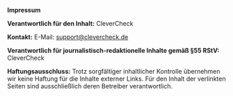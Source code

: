 **Impressum**

**Verantwortlich für den Inhalt:**
CleverCheck

**Kontakt:**
E-Mail: support@clevercheck.de

**Verantwortlich für journalistisch-redaktionelle Inhalte gemäß §55 RStV:**
CleverCheck

**Haftungsausschluss:**
Trotz sorgfältiger inhaltlicher Kontrolle übernehmen wir keine Haftung für die Inhalte externer Links. Für den Inhalt der verlinkten Seiten sind ausschließlich deren Betreiber verantwortlich.

